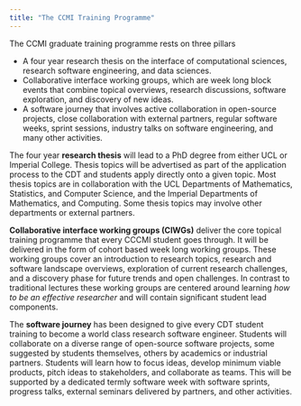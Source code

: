 ```yaml
---
title: "The CCMI Training Programme"
---
```


The CCMI graduate training programme rests on three pillars

- A four year research thesis on the interface of computational sciences, research software engineering, and data sciences.
- Collaborative interface working groups, which are week long block events that combine topical overviews, research discussions, software exploration, and discovery of new ideas.
- A software journey that involves active collaboration in open-source projects, close collaboration with external partners, regular software weeks, sprint sessions, industry talks on software engineering, and many other activities.


The four year **research thesis** will lead to a PhD degree from either UCL or Imperial College. Thesis topics will be advertised as part of the application
process to the CDT and students apply directly onto a given topic. Most thesis topics are in collaboration with the
UCL Departments of Mathematics, Statistics, and Computer Science, and the Imperial Departments of Mathematics, and Computing. Some thesis topics may involve
other departments or external partners.

**Collaborative interface working groups (CIWGs)** deliver the core topical training programme that every CCCMI student goes through. 
It will be delivered in the form of cohort based week long working groups. These working groups cover an introduction to research topics,
research and software landscape overviews, exploration of current research challenges, and a discovery phase for future trends and open challenges.
In contrast to traditional lectures these working groups are centered around learning *how to be an effective researcher* and will contain significant
student lead components.

The **software journey** has been designed to give every CDT student training to become a world class research software engineer. Students will collaborate on a
diverse range of open-source software projects, some suggested by students themselves, others by academics or industrial partners. Students will learn how to focus
ideas, develop minimum viable products, pitch ideas to stakeholders, and collaborate as teams. This will be supported by a dedicated termly software week
with software sprints, progress talks, external seminars delivered by partners, and other activities.


